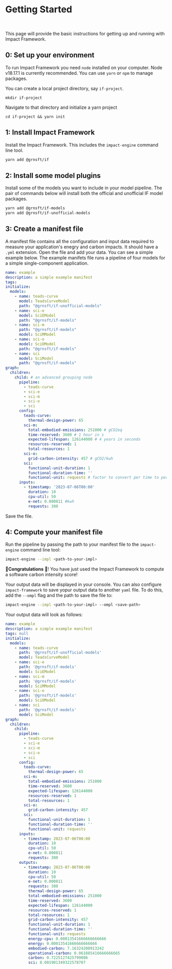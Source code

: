 
# Getting Started

<Disclaimer />
<br />

This page will provide the basic instructions for getting up and running with Impact Framework.

## 0: Set up your environment

To run Impact Framework you need `node` installed on your computer. Node v18.17.1 is currently recommended. You can use `yarn` or `npm` to manage packages.

You can create a local project directory, say `if-project`.

```
mkdir if-project
```

Navigate to that directory and initialize a yarn project

```
cd if-project && yarn init
```


## 1: Install Impact Framework

Install the Impact Framework. This includes the `impact-engine` command line tool.

```sh
yarn add @grnsft/if
```

## 2: Install some model plugins

Install some of the models you want to include in your model pipeline. The pair of commands below will install both the official and unofficial IF model packages.

```sh
yarn add @grnsft/if-models
yarn add @grnsft/if-unofficial-models
```

## 3: Create a manifest file

A manifest file contains all the configuration and input data required to measure your application's enegry and carbon impacts. It should have a `.yml` extension. Open the file and add your data. You can see a simple example below. The example manifets file runs a pipeline of four models for a simple single-component application.

```yaml
name: example
description: a simple example manifest
tags:
initialize:
  models:
    - name: teads-curve
      model: TeadsCurveModel
      path: "@grnsft/if-unofficial-models"
    - name: sci-e
      model: SciEModel
      path: "@grnsft/if-models"
    - name: sci-m
      path: "@grnsft/if-models"
      model: SciMModel
    - name: sci-o
      model: SciOModel
      path: "@grnsft/if-models"
    - name: sci
      model: SciModel
      path: "@grnsft/if-models"
graph:
  children:
    child: # an advanced grouping node
      pipeline:
        - teads-curve
        - sci-e
        - sci-m
        - sci-o
        - sci
      config:
        teads-curve:
          thermal-design-power: 65
        sci-m:
          total-embodied-emissions: 251000 # gCO2eq
          time-reserved: 3600 # 1 hour in s
          expected-lifespan: 126144000 # 4 years in seconds    
          resources-reserved: 1 
          total-resources: 1 
        sci-o:
          grid-carbon-intensity: 457 # gCO2/kwh
        sci:
          functional-unit-duration: 1 
          functional-duration-time: ''
          functional-unit: requests # factor to convert per time to per f.unit
      inputs:
        - timestamp: '2023-07-06T00:00'
          duration: 10
          cpu-util: 50
          e-net: 0.000811 #kwh     
          requests: 380
```

Save the file.

## 4: Compute your manifest file

Run the pipeline by passing the path to your manifest file to the `impact-engine` command line tool:

```sh
impact-engine --impl <path-to-your-impl>
```



:tada:**Congratulations** :tada:! You have just used the Impact Framework to compute a software carbon intensity score!

Your output data will be displayed in your console. You can also configure `impact-framework` to save yopur output data to another `yaml` file. To do this, add the `--ompl` flag and the path to save the file to:

```sh
impact-engine --impl <path-to-your-impl> --ompl <save-path>
```

Your output data will look as follows:

```yaml
name: example
description: a simple example manifest
tags: null
initialize:
  models:
    - name: teads-curve
      path: '@grnsft/if-unofficial-models'
      model: TeadsCurveModel
    - name: sci-e
      path: '@grnsft/if-models'
      model: SciEModel
    - name: sci-m
      path: '@grnsft/if-models'
      model: SciMModel
    - name: sci-o
      path: '@grnsft/if-models'
      model: SciOModel
    - name: sci
      path: '@grnsft/if-models'
      model: SciModel
graph:
  children:
    child:
      pipeline:
        - teads-curve
        - sci-e
        - sci-m
        - sci-o
        - sci
      config:
        teads-curve:
          thermal-design-power: 65
        sci-m:
          total-embodied-emissions: 251000
          time-reserved: 3600
          expected-lifespan: 126144000
          resources-reserved: 1
          total-resources: 1
        sci-o:
          grid-carbon-intensity: 457
        sci:
          functional-unit-duration: 1
          functional-duration-time: ''
          functional-unit: requests
      inputs:
        - timestamp: 2023-07-06T00:00
          duration: 10
          cpu-util: 50
          e-net: 0.000811
          requests: 380
      outputs:
        - timestamp: 2023-07-06T00:00
          duration: 10
          cpu-util: 50
          e-net: 0.000811
          requests: 380
          thermal-design-power: 65
          total-embodied-emissions: 251000
          time-reserved: 3600
          expected-lifespan: 126144000
          resources-reserved: 1
          total-resources: 1
          grid-carbon-intensity: 457
          functional-unit-duration: 1
          functional-duration-time: ''
          functional-unit: requests
          energy-cpu: 0.00013541666666666666
          energy: 0.00013541666666666666
          embodied-carbon: 7.16324200913242
          operational-carbon: 0.061885416666666665
          carbon: 0.7225127425799086
          sci: 0.001901349322578707

```